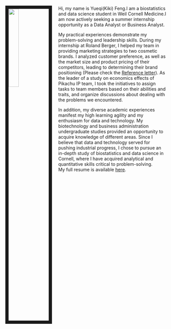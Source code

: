  <br />
 <br />
 
<img src="images/kiki1.jpg" style="width:25%; border:10px solid; margin-right: 20px" align="left">

Hi, my name is Yueqi(Kiki) Feng.I am a biostatistics and data science student in Weil Cornell Medicine.I am now actively seeking a summer internship opportunity as a Data Analyst or Business Analyst.

My practical experiences demonstrate my problem-solving and leadership skills. During my internship at Roland Berger, I helped my team in providing marketing strategies to two cosmetic brands. I analyzed customer preference, as well as the market size and product pricing of their competitors, leading to determining their brand positioning (Please check the [Reference letter](files/referenceletter_RB.pdf)). As the leader of a study on economics effects of Pikachu IP team, I took the initiatives to assign tasks to team members based on their abilities and traits, and organize discussions about dealing with the problems we encountered.

In addition, my diverse academic experiences manifest my high learning agility and my enthusiasm for data and technology. My biotechnology and business administration undergraduate studies provided an opportunity to acquire knowledge of different areas. Since I believe that data and technology served for pushing industrial progress, I chose to pursue an in-depth study of biostatistics and data science in Cornell, where I have acquired analytical and quantitative skills critical to problem-solving.
 <br />
My full resume is available [here](files/resume_YueqiFeng.pdf).
